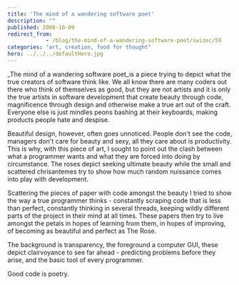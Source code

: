 ```yaml
---
title: 'The mind of a wandering software poet'
description: ""
published: 2008-10-09
redirect_from: 
            - /blog/the-mind-of-a-wandering-software-poet/swizec/59
categories: "art, creation, food for thought"
hero: ../../../defaultHero.jpg
---
```

_The mind of a wandering software poet_is a piece trying to depict what the true creators of software think like. We all know there are many coders out there who think of themselves as good, but they are not artists and it is only the true artists in software development that create beauty through code, magnificence through design and otherwise make a true art out of the craft. Everyone else is just mindles peons bashing at their keyboards, making products people hate and despise.

Beautiful design, however, often goes unnoticed. People don't see the code, managers don't care for beauty and sexy, all they care about is productivity. This is why, with this piece of art, I sought to point out the clash between what a programmer wants and what they are forced into doing by circumstance. The roses depict seeking ultimate beauty while the small and scattered chrisantemes try to show how much random nuissance comes into play with development.

Scattering the pieces of paper with code amongst the beauty I tried to show the way a true programmer thinks - constantly scraping code that is less than perfect, constantly thinking in several threads, keeping wildly different parts of the project in their mind at all times. These papers then try to live amongst the petals in hopes of learning from them, in hopes of improving, of becoming as beautiful and perfect as The Rose.

The background is transparency, the foreground a computer GUI, these depict clairvoyance to see far ahead - predicting problems before they arise, and the basic tool of every programmer.

Good code is poetry.
